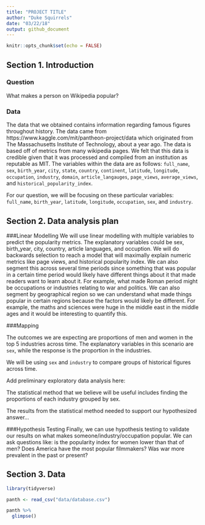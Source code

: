 ```yaml
---
title: "PROJECT TITLE"
author: "Duke Squirrels"
date: "03/22/18"
output: github_document
---
```


```r
knitr::opts_chunk$set(echo = FALSE)
```

## Section 1. Introduction

### Question

What makes a person on Wikipedia popular?

### Data

The data that we obtained contains information regarding famous figures throughout history. The data came from https://www.kaggle.com/mit/pantheon-project/data which originated from The Massachusetts Institute of Technology, about a year ago. The data is based off of metrics from many wikipedia pages. We felt that this data is credible given that it was processed and compiled from an institution as reputable as MIT. The variables within the data are as follows: `full_name`, `sex`, `birth_year`, `city `, `state`, `country`, `continent`, `latitude`, `longitude`, `occupation`, `industry`, `domain`, `article_langauges`, `page_views`, `average_views`, and `historical_popularity_index`.  
 
For our question, we will be focusing on these particular variables: `full_name`, `birth_year`, `latitude`, `longitude`, `occupation`, `sex`, and `industry`.


## Section 2. Data analysis plan

###Linear Modelling
We will use linear modelling with multiple variables to predict the popularity metrics. The explanatory variables could be sex, birth_year, city, country, article languages, and occuption. We will do backwards selection to reach a model that will maximally explain numeric metrics like page views, and historical popularity index. We can also segment this across several time periods since something that was popular in a certain time period would likely have different things about it that made readers want to learn about it. For example, what made Roman period might be occupations or industries relating to war and politics. We can also segment by geographical region so we can understand what made things popular in certain regions because the factors would likely be different. For example, the maths and sciences were huge in the middle east in the middle ages and it would be interesting to quantify this. 

###Mapping

The outcomes we are expecting are proportions of men and women in the top 5 industries across time. The explanatory variables in this scenario are `sex`, while the response is the proportion in the industries.

We will be using `sex` and `industry` to compare groups of historical figures across time.

Add preliminary exploratory data analysis here:

The statistical method that we believe will be useful includes finding the proportions of each industry grouped by sex.

The results from the statistical method needed to support our hypothesized answer...

###Hypothesis Testing
Finally, we can use hypothesis testing to validate our results on what makes someone/industry/occupation popular. We can ask questions like: is the popularity index for women lower than that of men? Does America have the most popular filmmakers? Was war more prevalent in the past or present?


## Section 3. Data

```r
library(tidyverse)
```

```r
panth <- read_csv("data/database.csv")

panth %>%
  glimpse()
```

